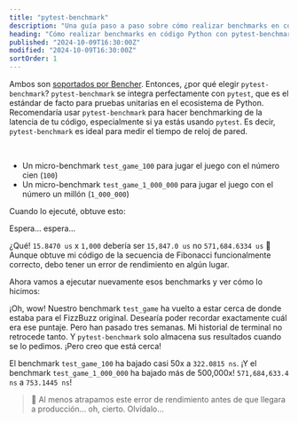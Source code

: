 ```yaml
---
title: "pytest-benchmark"
description: "Una guía paso a paso sobre cómo realizar benchmarks en código Python con pytest-benchmark"
heading: "Cómo realizar benchmarks en código Python con pytest-benchmark"
published: "2024-10-09T16:30:00Z"
modified: "2024-10-09T16:30:00Z"
sortOrder: 1
---
```



<Benchmarking />

<FizzBuzzPython />

<StepByStepPython />

<MicroVsMacro />

<BenchmarkingPython />

Ambos son [soportados por Bencher](/es/docs/explanation/adapters/).
Entonces, ¿por qué elegir `pytest-benchmark`?
`pytest-benchmark` se integra perfectamente con `pytest`,
que es el estándar de facto para pruebas unitarias en el ecosistema de Python.
Recomendaría usar `pytest-benchmark` para hacer benchmarking de la latencia de tu código,
especialmente si ya estás usando `pytest`.
Es decir, `pytest-benchmark` es ideal para medir el tiempo de reloj de pared.

<FizzBuzzRefactor />

<BenchmarkingFizzBuzz />

<FizzBuzzFibonacciPython>
  <PlayGameCode />
</FizzBuzzFibonacciPython>

<BenchmarkingFizzBuzzFibonacci />

<FizzBuzzFibonacciOpenPython>
    <FizzBuzzFibonacciOpenCode />
</FizzBuzzFibonacciOpenPython>

<TheEnd />

<br />

<OnFire />

<TestGameOnFireCode />

- Un micro-benchmark `test_game_100` para jugar el juego con el número cien (`100`)
- Un micro-benchmark `test_game_1_000_000` para jugar el juego con el número un millón (`1_000_000`)

Cuando lo ejecuté, obtuve esto:

<PytestGameOnFireOutputStart />

Espera... espera...

<PytestGameOnFireOutput />

¿Qué! `15.8470 us` x `1,000` debería ser `15,847.0 us` no `571,684.6334 us` 🤯
Aunque obtuve mi código de la secuencia de Fibonacci funcionalmente correcto, debo tener un error de rendimiento en algún lugar.

<FizzBuzzFibonacciFix />

Ahora vamos a ejecutar nuevamente esos benchmarks y ver cómo lo hicimos:

<PytestGameFixOutput />

¡Oh, wow! Nuestro benchmark `test_game` ha vuelto a estar cerca de donde estaba para el FizzBuzz original.
Desearía poder recordar exactamente cuál era ese puntaje. Pero han pasado tres semanas.
Mi historial de terminal no retrocede tanto.
Y `pytest-benchmark` solo almacena sus resultados cuando se lo pedimos.
¡Pero creo que está cerca!

El benchmark `test_game_100` ha bajado casi 50x a `322.0815 ns`.
¡Y el benchmark `test_game_1_000_000` ha bajado más de 500,000x! `571,684,633.4 ns` a `753.1445 ns`!

> 🐰 Al menos atrapamos este error de rendimiento antes de que llegara a producción... oh, cierto. Olvídalo...

<CatchInCi />

<CatchInCiOutput />

<CatchInCiPlot />

<CatchInCiPlotRustBench title="Cómo realizar benchmarks en Python con pytest-benchmark" />

<BencherFooter />